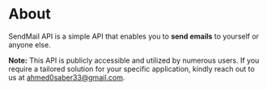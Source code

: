# About

SendMail API is a simple API that enables you to **send emails** to yourself or anyone else.

**Note:** This API is publicly accessible and utilized by numerous users. If you require a tailored solution for your specific application, kindly reach out to us at [ahmed0saber33@gmail.com](mailto:ahmed0saber33@gmail.com).
